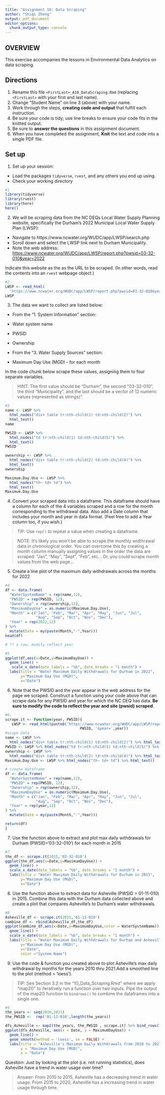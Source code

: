 ```yaml
---
title: "Assignment 10: Data Scraping"
author: "Shiqi Zheng"
output: pdf_document
editor_options: 
  chunk_output_type: console
---
```


## OVERVIEW

This exercise accompanies the lessons in Environmental Data Analytics on data scraping. 

## Directions
1. Rename this file `<FirstLast>_A10_DataScraping.Rmd` (replacing `<FirstLast>` with your first and last name).
2. Change "Student Name" on line 3 (above) with your name.
3. Work through the steps, **creating code and output** that fulfill each instruction.
4. Be sure your code is tidy; use line breaks to ensure your code fits in the knitted output.
5. Be sure to **answer the questions** in this assignment document.
6. When you have completed the assignment, **Knit** the text and code into a single PDF file.


## Set up 
1. Set up your session:

* Load the packages `tidyverse`, `rvest`, and any others you end up using.
* Check your working directory

```r
#1 
library(tidyverse)
library(rvest)
library(here)
here()

```

2. We will be scraping data from the NC DEQs Local Water Supply Planning website, specifically the Durham's 2022 Municipal Local Water Supply Plan (LWSP): 
 * Navigate to https://www.ncwater.org/WUDC/app/LWSP/search.php
 * Scroll down and select the LWSP link next to Durham Municipality. 
 * Note the web address: <https://www.ncwater.org/WUDC/app/LWSP/report.php?pwsid=03-32-010&year=2022>
 
Indicate this website as the as the URL to be scraped. (In other words, read the contents into an `rvest` webpage object.)

```r
#2 
LWSP <- read_html(
  'https://www.ncwater.org/WUDC/app/LWSP/report.php?pwsid=03-32-010&year=2022')
LWSP
```

3. The data we want to collect are listed below:

* From the "1. System Information" section:
 * Water system name
 * PWSID
 * Ownership
 
* From the "3. Water Supply Sources" section:
 * Maximum Day Use (MGD) - for each month

In the code chunk below scrape these values, assigning them to four separate variables.

>HINT: The first value should be "Durham", the second "03-32-010", the third "Municipality", and the last should be a vector of 12 numeric values (represented as strings)".

```r
#3 
name <- LWSP %>% 
  html_nodes("div+ table tr:nth-child(1) td:nth-child(2)") %>% 
  html_text()
name

PWSID <- LWSP %>% 
  html_nodes("td tr:nth-child(1) td:nth-child(5)") %>% 
  html_text()
PWSID

ownership <- LWSP %>% 
  html_nodes("div+ table tr:nth-child(2) td:nth-child(4)") %>% 
  html_text()
ownership

Maximum.Day.Use <- LWSP %>% 
  html_nodes("th~ td+ td") %>% 
  html_text()
Maximum.Day.Use

```


4. Convert your scraped data into a dataframe. This dataframe should have a column for each of the 4 variables scraped and a row for the month corresponding to the withdrawal data. Also add a Date column that includes your month and year in data format. (Feel free to add a Year column too, if you wish.)

>TIP: Use `rep()` to repeat a value when creating a dataframe.

>NOTE: It's likely you won't be able to scrape the monthly widthrawal data in chronological order. You can overcome this by creating a month column manually assigning values in the order the data are scraped: "Jan", "May", "Sept", "Feb", etc... Or, you could scrape month values from the web page...

5. Create a line plot of the maximum daily withdrawals across the months for 2022

```r
#4 
df <- data.frame(
  "WaterSystemName" = rep(name,12), 
  "PWSID" = rep(PWSID, 12),
  "Ownership" = rep(ownership,12),
  "MaximumDayUse" = as.numeric(Maximum.Day.Use),
  "Month" = c("Jan", "Feb", "Mar", "Apr", "May", "Jun", "Jul",
              "Aug", "Sep", "Oct", "Nov", "Dec"),
  "Year" = rep(2022,12)
) %>% 
  mutate(Date = my(paste(Month,"-",Year)))
head(df)

# ?? a row; modify reflect year

#5 
ggplot(df,aes(x=Date,y=MaximumDayUse)) + 
  geom_line() + 
   scale_x_date(date_labels = "%b", date_breaks = "1 month") + 
  labs(title = "Water Maximum Daily Withdrawals for Durham in 2022",
       y="Maximum Day Use (MGD)",
       x="Date")

```

6. Note that the PWSID and the year appear in the web address for the page we scraped. Construct a function using your code above that can scrape data for any PWSID and year for which the NC DEQ has data. **Be sure to modify the code to reflect the year and site (pwsid) scraped**.

```r
#6. 
scrape.it <- function(year, PWSID){
   LWSP <- read_html(paste0('https://www.ncwater.org/WUDC/app/LWSP/report.php?pwsid=', 
                                  PWSID, '&year=',year))
#scape data   
name <- LWSP %>% 
  html_nodes("div+ table tr:nth-child(1) td:nth-child(2)") %>% html_text()
PWSID <- LWSP %>% html_nodes("td tr:nth-child(1) td:nth-child(5)") %>% html_text()
ownership <- LWSP %>% 
  html_nodes("div+ table tr:nth-child(2) td:nth-child(4)") %>% html_text()
Maximum.Day.Use <- LWSP %>% html_nodes("th~ td+ td") %>% html_text()

# create dataframe
df <- data.frame(
  "WaterSystemName" = rep(name,12), 
  "PWSID" = rep(PWSID, 12),
  "Ownership" = rep(ownership,12),
  "MaximumDayUse" = as.numeric(Maximum.Day.Use),
  "Month" = c("Jan", "Feb", "Mar", "Apr", "May", "Jun", "Jul", 
              "Aug", "Sep", "Oct", "Nov", "Dec"),
  "Year" = rep(year,12)
) %>% 
  mutate(Date = my(paste(Month,"-",Year)))

return(df)
}

```

7. Use the function above to extract and plot max daily withdrawals for Durham (PWSID='03-32-010') for each month in 2015

```r
#7 
the_df <- scrape.it(2015,'03-32-010')
ggplot(the_df,aes(x=Date,y=MaximumDayUse)) + 
  geom_line() + 
  scale_x_date(date_labels = "%b", date_breaks = "1 month") + 
  labs(title = "Water Maximum Daily Withdrawals for Durham in 2015",
       y="Maximum Day Use (MGD)",
       x="Date")
```

8. Use the function above to extract data for Asheville (PWSID = 01-11-010) in 2015. Combine this data with the Durham data collected above and create a plot that compares Asheville's to Durham's water withdrawals.

```r
#8 
Asheville_df <- scrape.it(2015,'01-11-010')
combine_df <- rbind(Asheville_df,the_df)
ggplot(combine_df,aes(x=Date,y=MaximumDayUse,color = WaterSystemName)) + 
  geom_line() + 
  scale_x_date(date_labels = "%b", date_breaks = "1 month") + 
  labs(title = "Water Maximum Daily Withdrawals for Durham and Asheville in 2015",
       y="Maximum Day Use (MGD)",
       x="Date",
       color ="System Name")

```


9. Use the code & function you created above to plot Asheville's max daily withdrawal by months for the years 2010 thru 2021.Add a smoothed line to the plot (method = 'loess').

> TIP: See Section 3.2 in the "10_Data_Scraping.Rmd" where we apply "map2()" to iteratively run a function over two inputs. Pipe the output of the map2() function to `bindrows()` to combine the dataframes into a single one. 

```r
#9 
the_years <- seq(2010,2021)
the_PWSID <-  rep('01-11-010',length(the_years))

dfs_Asheville <- map2(the_years, the_PWSID , scrape.it) %>% bind_rows()
ggplot(dfs_Asheville, aes(x = Date, y = MaximumDayUse)) +
  geom_line() +
  geom_smooth(method = 'loess', se = FALSE) +
  labs(title = "Asheville's Maximum Daily Withdrawals from 2010 to 2021",
       y = "Maximum Day Use (MGD)",
       x = "Date")
```

Question: Just by looking at the plot (i.e. not running statistics), does Asheville have a trend in water usage over time?

> Answer: From 2010 to 2015, Asheville has a decreasing trend in water usage. From 2015 to 2020, Asheville has a increasing trend in water usage through time.
